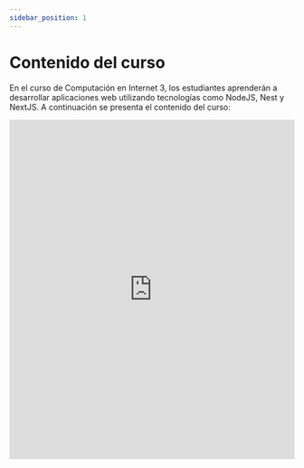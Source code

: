 ```yaml
---
sidebar_position: 1
---
```



# Contenido del curso

En el curso de Computación en Internet 3, los estudiantes aprenderán a desarrollar aplicaciones web utilizando tecnologías como NodeJS, Nest y NextJS. A continuación se presenta el contenido del curso:

<PdfViewer src="/files/09770-CompInternetIII-Programa-2024-5.pdf" />

<iframe 
    src="https://www.canva.com/design/DAGuTQNHu5w/l-pilieb-IYK2pHXhcC5fw/view?embed"
    width="100%"
    height="600px"
    allowfullscreen="true"
    frameborder="0"
></iframe>

